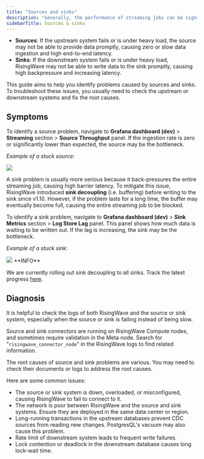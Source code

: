 ```yaml
---
title: "Sources and sinks"
description: "Generally, the performance of streaming jobs can be significantly affected by the sources and sinks."
sidebarTitle: Sources & sinks
---
```


* **Sources**: If the upstream system fails or is under heavy load, the source may not be able to provide data promptly, causing zero or slow data ingestion and high end-to-end latency.
* **Sinks**: If the downstream system fails or is under heavy load, RisingWave may not be able to write data to the sink promptly, causing high backpressure and increasing latency.

This guide aims to help you identify problems caused by sources and sinks. To troubleshoot these issues, you usually need to check the upstream or downstream systems and fix the root causes.

## Symptoms

To identify a source problem, navigate to **Grafana dashboard (dev)** \> **Streaming** section > **Source Throughput** panel. If the ingestion rate is zero or significantly lower than expected, the source may be the bottleneck.

_Example of a stuck source:_
<Frame>
  <img src="/images/current/troubleshoot-source-sink/example-source-stuck.png"/>
</Frame>

A sink problem is usually more serious because it back-pressures the entire streaming job, causing high barrier latency. To mitigate this issue, RisingWave introduced **sink decoupling** (i.e. buffering) before writing to the sink since v1.10\. However, if the problem lasts for a long time, the buffer may eventually become full, causing the entire streaming job to be blocked.

To identify a sink problem, navigate to **Grafana dashboard (dev)** \> **Sink Metrics** section > **Log Store Lag** panel. This panel shows how much data is waiting to be written out. If the lag is increasing, the sink may be the bottleneck.

_Example of a stuck sink:_
<Frame>
  <img src="/images/current/troubleshoot-source-sink/example-sink-stuck.png"/>
</Frame>

<Note>
**INFO**

We are currently rolling out sink decoupling to all sinks. Track the latest progress [here](https://github.com/risingwavelabs/risingwave/issues/17095).
</Note>

## Diagnosis

It is helpful to check the logs of both RisingWave and the source or sink system, especially when the source or sink is failing instead of being slow.

Source and sink connectors are running on RisingWave Compute nodes, and sometimes require validation in the Meta node. Search for "`risingwave_connector_node`" in the RisingWave logs to find related information.

The root causes of source and sink problems are various. You may need to check their documents or logs to address the root causes.

Here are some common issues:

* The source or sink system is down, overloaded, or misconfigured, causing RisingWave to fail to connect to it.
* The network is poor between RisingWave and the source and sink systems. Ensure they are deployed in the same data center or region.
* Long-running transactions in the upstream databases prevent CDC sources from reading new changes. PostgresQL's vacuum may also cause this problem.
* Rate limit of downstream system leads to frequent write failures.
* Lock contention or deadlock in the downstream database causes long lock-wait time.
